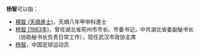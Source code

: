 '''杨智'''可以指：
* [[楊智_(天順進士)|楊智 (天順進士)]]，天順八年甲申科進士
* [[杨智_(1963年)|杨智 (1963年)]]，曾任湖北省荊州市市长、市委书记，中共湖北省委副秘书长（协助秘书长负责日常工作），现任武汉市政协主席
* [[杨智|杨智]]，中国足球运动员
{{Disambiguation|Z|Cat=二字杨姓人名消歧义}}